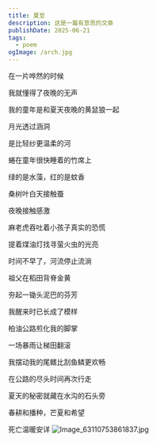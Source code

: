 ```yaml
---
title: 夏至
description: 这是一篇有意思的文章
publishDate: 2025-06-21
tags:
  - poem
ogImage: /arch.jpg
---
```



<MusicPlayer netease="22693802" />

在一片哗然的时候

我就懂得了夜晚的无声

我的童年是和夏天夜晚的黄鼠狼一起

月光透过涵洞

是比轻纱更温柔的河

蜷在童年很快睡着的竹席上

绿的是水藻，红的是蚊香

桑树叶白天接触蚕

夜晚接触感激

麻老虎吞吐着小孩子真实的恐慌

提着煤油灯找寻萤火虫的光亮

时间不早了，河流停止流淌

祖父在稻田背脊金黄

夯起一锄头泥巴的芬芳

我醒来时已长成了模样

柏油公路煎化我的脚掌

一场暴雨让梯田翻滚

我摆动我的尾鳍比刮鱼鳞更欢畅

在公路的尽头时间再次行走

夏天的秘密就藏在水沟的石头旁

春耕和播种，芒夏和希望

死亡温暖安详
![Image_63110753861837.jpg](https://roim-picx-9nr.pages.dev/rest/77oPGuK.jpeg)



